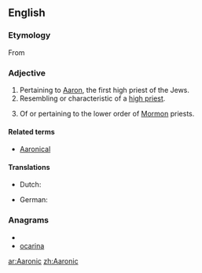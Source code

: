 ==English==

===Etymology===
From {{suffix|Aaron|ic}}

===Adjective===
{{en-adj}}

# Pertaining to [[Aaron]], the first high priest of the Jews.
# Resembling or characteristic of a [[high priest]].
# {{Mormonism}} Of or pertaining to the lower order of [[Mormon]] priests.

====Related terms====
* [[Aaronical]]

====Translations====
{{trans-top}}
* Dutch: {{t|nl|Aaronisch}}
{{trans-mid}}
* German: {{t|de|Aaronisch}}
{{trans-bottom}}

===Anagrams===
* {{alphagram|aacinor}}
* [[ocarina#English|ocarina]]


[[ar:Aaronic]]
[[zh:Aaronic]]